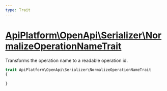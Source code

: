 ```yaml
---
type: Trait
---
```


# [ApiPlatform\OpenApi\Serializer\NormalizeOperationNameTrait](/docs/v3.1/reference/OpenApi/Serializer/NormalizeOperationNameTrait)

Transforms the operation name to a readable operation id.


```php
trait ApiPlatform\OpenApi\Serializer\NormalizeOperationNameTrait
{

}
```